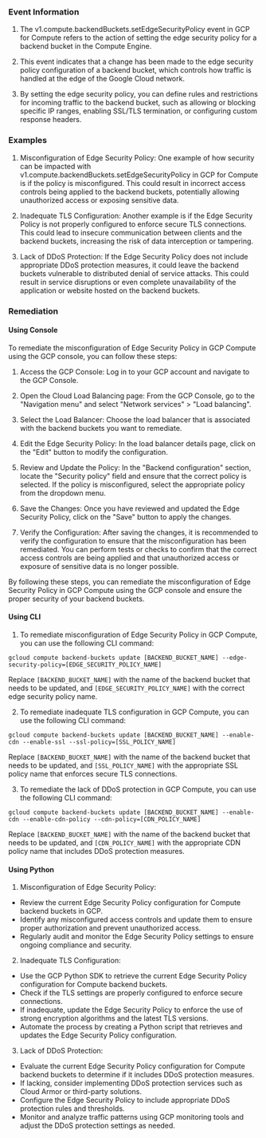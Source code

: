 
### Event Information

1. The v1.compute.backendBuckets.setEdgeSecurityPolicy event in GCP for Compute refers to the action of setting the edge security policy for a backend bucket in the Compute Engine.

2. This event indicates that a change has been made to the edge security policy configuration of a backend bucket, which controls how traffic is handled at the edge of the Google Cloud network.

3. By setting the edge security policy, you can define rules and restrictions for incoming traffic to the backend bucket, such as allowing or blocking specific IP ranges, enabling SSL/TLS termination, or configuring custom response headers.


### Examples

1. Misconfiguration of Edge Security Policy: One example of how security can be impacted with v1.compute.backendBuckets.setEdgeSecurityPolicy in GCP for Compute is if the policy is misconfigured. This could result in incorrect access controls being applied to the backend buckets, potentially allowing unauthorized access or exposing sensitive data.

2. Inadequate TLS Configuration: Another example is if the Edge Security Policy is not properly configured to enforce secure TLS connections. This could lead to insecure communication between clients and the backend buckets, increasing the risk of data interception or tampering.

3. Lack of DDoS Protection: If the Edge Security Policy does not include appropriate DDoS protection measures, it could leave the backend buckets vulnerable to distributed denial of service attacks. This could result in service disruptions or even complete unavailability of the application or website hosted on the backend buckets.

### Remediation

#### Using Console

To remediate the misconfiguration of Edge Security Policy in GCP Compute using the GCP console, you can follow these steps:

1. Access the GCP Console: Log in to your GCP account and navigate to the GCP Console.

2. Open the Cloud Load Balancing page: From the GCP Console, go to the "Navigation menu" and select "Network services" > "Load balancing".

3. Select the Load Balancer: Choose the load balancer that is associated with the backend buckets you want to remediate.

4. Edit the Edge Security Policy: In the load balancer details page, click on the "Edit" button to modify the configuration.

5. Review and Update the Policy: In the "Backend configuration" section, locate the "Security policy" field and ensure that the correct policy is selected. If the policy is misconfigured, select the appropriate policy from the dropdown menu.

6. Save the Changes: Once you have reviewed and updated the Edge Security Policy, click on the "Save" button to apply the changes.

7. Verify the Configuration: After saving the changes, it is recommended to verify the configuration to ensure that the misconfiguration has been remediated. You can perform tests or checks to confirm that the correct access controls are being applied and that unauthorized access or exposure of sensitive data is no longer possible.

By following these steps, you can remediate the misconfiguration of Edge Security Policy in GCP Compute using the GCP console and ensure the proper security of your backend buckets.

#### Using CLI

1. To remediate misconfiguration of Edge Security Policy in GCP Compute, you can use the following CLI command:

```
gcloud compute backend-buckets update [BACKEND_BUCKET_NAME] --edge-security-policy=[EDGE_SECURITY_POLICY_NAME]
```

Replace `[BACKEND_BUCKET_NAME]` with the name of the backend bucket that needs to be updated, and `[EDGE_SECURITY_POLICY_NAME]` with the correct edge security policy name.

2. To remediate inadequate TLS configuration in GCP Compute, you can use the following CLI command:

```
gcloud compute backend-buckets update [BACKEND_BUCKET_NAME] --enable-cdn --enable-ssl --ssl-policy=[SSL_POLICY_NAME]
```

Replace `[BACKEND_BUCKET_NAME]` with the name of the backend bucket that needs to be updated, and `[SSL_POLICY_NAME]` with the appropriate SSL policy name that enforces secure TLS connections.

3. To remediate the lack of DDoS protection in GCP Compute, you can use the following CLI command:

```
gcloud compute backend-buckets update [BACKEND_BUCKET_NAME] --enable-cdn --enable-cdn-policy --cdn-policy=[CDN_POLICY_NAME]
```

Replace `[BACKEND_BUCKET_NAME]` with the name of the backend bucket that needs to be updated, and `[CDN_POLICY_NAME]` with the appropriate CDN policy name that includes DDoS protection measures.

#### Using Python

1. Misconfiguration of Edge Security Policy:
- Review the current Edge Security Policy configuration for Compute backend buckets in GCP.
- Identify any misconfigured access controls and update them to ensure proper authorization and prevent unauthorized access.
- Regularly audit and monitor the Edge Security Policy settings to ensure ongoing compliance and security.

2. Inadequate TLS Configuration:
- Use the GCP Python SDK to retrieve the current Edge Security Policy configuration for Compute backend buckets.
- Check if the TLS settings are properly configured to enforce secure connections.
- If inadequate, update the Edge Security Policy to enforce the use of strong encryption algorithms and the latest TLS versions.
- Automate the process by creating a Python script that retrieves and updates the Edge Security Policy configuration.

3. Lack of DDoS Protection:
- Evaluate the current Edge Security Policy configuration for Compute backend buckets to determine if it includes DDoS protection measures.
- If lacking, consider implementing DDoS protection services such as Cloud Armor or third-party solutions.
- Configure the Edge Security Policy to include appropriate DDoS protection rules and thresholds.
- Monitor and analyze traffic patterns using GCP monitoring tools and adjust the DDoS protection settings as needed.

